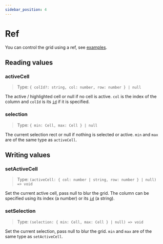 ```yaml
---
sidebar_position: 4
---
```


# Ref

You can control the grid using a ref, see [examples](../examples/controlling-the-grid).

## Reading values
### activeCell
> Type: `{ colId?: string, col: number, row: number } | null`

The active / highlighted cell or null if no cell is active. `col` is the index of the column and `colId` is its [`id`](columns#id)
if it is specified.

### selection
> Type: `{ min: Cell, max: Cell } | null`

The current selection rect or null if nothing is selected or active. `min` and `max` are of the same type as `activeCell`.

## Writing values
### setActiveCell
> Type: `(activeCell: { col: number | string, row: number } | null) => void`

Set the current active cell, pass null to  blur the grid. The column can be specified using its index (a number) or its [`id`](columns#id) (a string).

### setSelection
> Type: `(selection: { min: Cell, max: Cell } | null) => void`

Set the current selection, pass null to  blur the grid. `min` and `max` are of the same type as `setActiveCell`.
